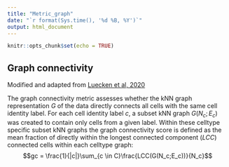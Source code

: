 ```yaml
---
title: "Metric_graph"
date: "`r format(Sys.time(), '%d %B, %Y')`"
output: html_document
---
```


```r
knitr::opts_chunk$set(echo = TRUE)
```

## Graph connectivity 
Modified and adapted from [Luecken et al, 2020](https://www.biorxiv.org/content/10.1101/2020.05.22.111161v1)

The graph connectivity metric assesses whether the kNN graph representation $G$ of the
data directly connects all cells with the same cell identity label. For each cell identity
label $c$, a subset kNN graph $G(N_c;E_c)$ was created to contain only cells from a given label. 
Within these celltype specific subset kNN graphs the graph connectivity score is defined as the 
mean fraction of directly within the longest connected component ($LCC$) connected cells within each celltype graph:
$$gc = \frac{1}{|c|}\sum_{c \in C}\frac{LCC(G(N_c;E_c))}{N_c}$$





